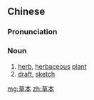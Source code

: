 ==Chinese==
{{zh-forms}}

===Pronunciation===
{{zh-pron
|m=cǎoběn
|c=cou2 bun2
|cat=n
}}

===Noun===
{{zh-noun}}

# [[herb]], [[herbaceous]] [[plant]]
# [[draft]], [[sketch]]

[[mg:草本]]
[[zh:草本]]